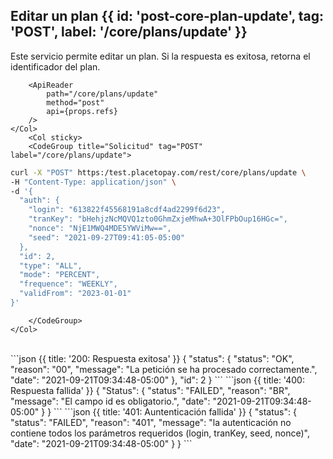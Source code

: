 


## Editar un plan {{ id: 'post-core-plan-update', tag: 'POST', label: '/core/plans/update' }}

<Row>
    <Col>
        Este servicio permite editar un plan. Si la respuesta es exitosa, retorna el identificador del plan.
    
        <ApiReader
            path="/core/plans/update"
            method="post"
            api={props.refs}
        />
    </Col>
        <Col sticky>
        <CodeGroup title="Solicitud" tag="POST" label="/core/plans/update">
```bash {{title: 'Actualización de un plan'}}
curl -X "POST" https:/test.placetopay.com/rest/core/plans/update \
-H "Content-Type: application/json" \
-d '{
  "auth": {
    "login": "613822f45568191a8cdf4ad2299f6d23",
    "tranKey": "bHehjzNcMQVQ1zto0GhmZxjeMhwA+3OlFPbOup16HGc=",
    "nonce": "NjE1MWQ4MDE5YWViMw==",
    "seed": "2021-09-27T09:41:05-05:00"
  },
  "id": 2,
  "type": "ALL",
  "mode": "PERCENT",
  "frequence": "WEEKLY",
  "validFrom": "2023-01-01"
}'
```
        </CodeGroup>
    </Col>
</Row>

<Row>
    <Col>
        <ApiReader
            path="/core/plans/update"
            method="post"
            type="response"
            api={props.refs}
        />
    </Col>
        <Col sticky>
        <br />
        <CodeGroup title="Respuesta">
```json {{ title: '200: Respuesta exitosa' }}
{
  "status": {
    "status": "OK",
    "reason": "00",
    "message": "La petición se ha procesado correctamente.",
    "date": "2021-09-21T09:34:48-05:00"
  },
  "id": 2
}
```
```json {{ title: '400: Respuesta fallida' }}
{
  "Status": {
    "status": "FAILED",
    "reason": "BR",
    "message": "El campo id es obligatorio.",
    "date": "2021-09-21T09:34:48-05:00"
  }
}
```
```json {{ title: '401: Auntenticación fallida' }}
{
  "status": {
    "status": "FAILED",
    "reason": "401",
    "message": "la autenticación no contiene todos los parámetros requeridos (login, tranKey, seed, nonce)",
    "date": "2021-09-21T09:34:48-05:00"
  }
}
```
        </CodeGroup>
    </Col>
</Row>

